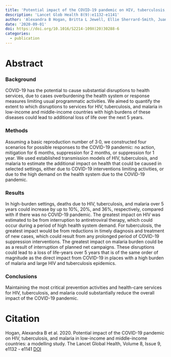 ```yaml
---
title: 'Potential impact of the COVID-19 pandemic on HIV, tuberculosis, and malaria in low-income and middle-income countries: a modelling study'
description: 'Lancet Glob Health 8(9):e1132-e1141'
author: 'Alexandra B Hogan, Britta L Jewell, Ellie Sherrard-Smith, Juan F Vesga, Oliver J Watson, Charles Whittaker, Arran Hamlet, Jennifer A Smith, Peter Winskill, Robert Verity, Marc Baguelin, John A Lees, Lilith K Whittles, Kylie E C Ainslie, Samir Bhatt, Adhiratha Boonyasiri, Nicholas F Brazeau, Lorenzo Cattarino, Laura V Cooper, Helen Coupland, Gina Cuomo-Dannenburg, Amy Dighe, Bimandra A Djaafara, Prof Christl A Donnelly, Jeff W Eaton, Sabine L van Elsland, Richard G FitzJohn, Han Fu, Katy A M Gaythorpe, William Green, David J Haw, Sarah Hayes, Wes Hinsley, Natsuko Imai, Daniel J Laydon, Tara D Mangal, Thomas A Mellan, Swapnil Mishra, Gemma Nedjati-Gilani, Kris V Parag, Hayley A Thompson, H Juliette T Unwin, Michaela A C Vollmer, Caroline E Walters, Haowei Wang, Yuanrong Wanga, Xiaoyue Xi, Prof Neil M Ferguson, Lucy C Okell, Thomas S Churcher, Nimalan Arinaminpathy, Prof Azra C Ghani, Patrick G T Walker, Prof Timothy B Hallett'
date: '2020-09-01'
doi: https://doi.org/10.1016/S2214-109X(20)30288-6
categories: 
  - publication
---
```


# Abstract

### Background

COVID-19 has the potential to cause substantial disruptions to health services, due to cases overburdening the health system or response measures limiting usual programmatic activities. We aimed to quantify the extent to which disruptions to services for HIV, tuberculosis, and malaria in low-income and middle-income countries with high burdens of these diseases could lead to additional loss of life over the next 5 years.

### Methods

Assuming a basic reproduction number of 3·0, we constructed four scenarios for possible responses to the COVID-19 pandemic: no action, mitigation for 6 months, suppression for 2 months, or suppression for 1 year. We used established transmission models of HIV, tuberculosis, and malaria to estimate the additional impact on health that could be caused in selected settings, either due to COVID-19 interventions limiting activities, or due to the high demand on the health system due to the COVID-19 pandemic.

### Results

In high-burden settings, deaths due to HIV, tuberculosis, and malaria over 5 years could increase by up to 10%, 20%, and 36%, respectively, compared with if there was no COVID-19 pandemic. The greatest impact on HIV was estimated to be from interruption to antiretroviral therapy, which could occur during a period of high health system demand. For tuberculosis, the greatest impact would be from reductions in timely diagnosis and treatment of new cases, which could result from any prolonged period of COVID-19 suppression interventions. The greatest impact on malaria burden could be as a result of interruption of planned net campaigns. These disruptions could lead to a loss of life-years over 5 years that is of the same order of magnitude as the direct impact from COVID-19 in places with a high burden of malaria and large HIV and tuberculosis epidemics.

### Conclusions

Maintaining the most critical prevention activities and health-care services for HIV, tuberculosis, and malaria could substantially reduce the overall impact of the COVID-19 pandemic.

# Citation

Hogan, Alexandra B et al. 2020. Potential impact of the COVID-19 pandemic on HIV, tuberculosis, and malaria in low-income and middle-income countries: a modelling study. The Lancet Global Health, Volume 8, Issue 9, e1132 - e1141 [DOI](10.1016/S2214-109X(20)30288-6)

